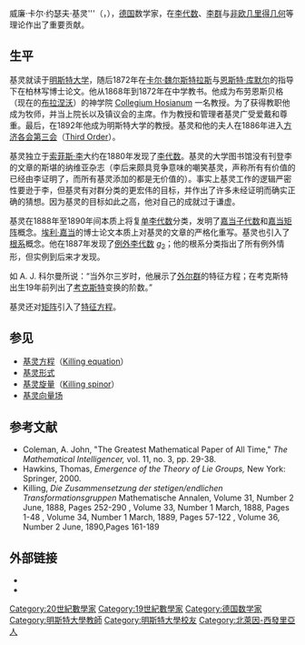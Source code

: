 {{Link style|time=2015-12-11T08:12:59+00:00}}
{{Infobox Scientist
|name              = 威廉·卡尔·约瑟夫·基灵<br />Wilhelm Karl Joseph Killing
|box_width         =
|image             = Wilhelm Karl Joseph Killing.jpeg
|image_width       = 
|caption           = 
|birth_date        = 1847年4月10日
|birth_place       = [[德意志帝國|德意志帝國]][[布爾巴赫_(北萊茵-威斯伐倫州)|布爾巴赫]]
|death_date        = 1923年2月11日
|death_place       = 德意志帝國[[明斯特|明斯特]]
|residence         = 德国
|nationality       = 
|ethnicity         = 
|field             = 数学
|work_institutions = 
|alma_mater        = 
|doctoral_advisor = [[卡尔·魏尔斯特拉斯|卡尔·魏尔斯特拉斯]]、 [[恩斯特·库默尔|恩斯特·库默尔]]
|doctoral_students = 
|known_for         = [[李代数|李代数]]、[[李群|李群]]<br />与[[非欧几里得几何|非欧几里得几何]]
|author_abbrev_bot = 
|author_abbrev_zoo = 
|prizes            = 罗巴切夫斯基奖（1900）
|religion          = 
|signature         =
|footnotes         = 
}}
'''
'''威廉·卡尔·约瑟夫·基灵'''（{{lang-de|'''Wilhelm Karl Joseph Killing'''}}，{{bd|1847年|4月10日|1923年|2月11日|catIdx=K}}），[[德国|德国]]数学家，在[[李代数|李代数]]、[[李群|李群]]与[[非欧几里得几何|非欧几里得几何]]等理论作出了重要贡献。

== 生平 ==
基灵就读于[[明斯特大学|明斯特大学]]，随后1872年在[[卡尔·魏尔斯特拉斯|卡尔·魏尔斯特拉斯]]与[[恩斯特·库默尔|恩斯特·库默尔]]的指导下在柏林写博士论文。他从1868年到1872年在中学教书。他成为布劳恩斯贝格（现在的[[布拉涅沃|布拉涅沃]]）的神学院 [[:en:Collegium_Hosianum|Collegium Hosianum]] 一名教授。为了获得教职他成为牧师，并当上院长以及镇议会的主席。作为教授和管理者基灵广受爱戴和尊重。最后，在1892年他成为明斯特大学的教授。基灵和他的夫人在1886年进入[[方济各会|方济各会]][[第三会|第三会]]（[[:en:Third_Order|Third Order]]）。

基灵独立于[[索菲斯·李|索菲斯·李]]大约在1880年发现了[[李代数|李代数]]。基灵的大学图书馆没有刊登李的文章的斯堪的纳维亚杂志（李后来颇具竞争意味的嘲笑基灵，声称所有有价值的已经由李证明了，而所有基灵添加的都是无价值的）。事实上基灵工作的逻辑严密性要逊于李，但基灵有对群分类的更宏伟的目标，并作出了许多未经证明而确实正确的猜想。因为基灵的目标如此之高，他对自己的成就过于谦虚。

基灵在1888年至1890年间本质上将复[[单李代数|单李代数]]分类，发明了[[嘉当子代数|嘉当子代数]]和[[嘉当矩阵|嘉当矩阵]]概念。[[埃利·嘉当|埃利·嘉当]]的博士论文本质上对基灵的文章的严格化重写。基灵也引入了[[根系|根系]]概念。他在1887年发现了[[例外李代数|例外李代数]] [[G2_(群)|''g''<sub>2</sub>]]；他的根系分类指出了所有例外情形，但实例到后来才发现。

如 A. J. 科尔曼所说：“当外尔三岁时，他展示了[[外尔群|外尔群]]的特征方程；在考克斯特出生19年前列出了[[考克斯特|考克斯特]]变换的阶数。”

基灵还对[[矩阵|矩阵]]引入了[[特征方程|特征方程]]。

==参见==
*[[基灵方程|基灵方程]]（[[:en:Killing_equation|Killing equation]]）
*[[基灵形式|基灵形式]]
*[[基灵旋量|基灵旋量]]（[[:en:Killing_spinor|Killing spinor]]）
*[[基灵向量场|基灵向量场]]

==参考文献==
*Coleman, A. John, "The Greatest Mathematical Paper of All Time," ''The Mathematical Intelligencer,'' vol. 11, no. 3, pp. 29-38.
*Hawkins, Thomas, ''Emergence of the Theory of Lie Groups,'' New York: Springer, 2000.
*Killing, ''Die Zusammensetzung der stetigen/endlichen Transformationsgruppen'' Mathematische Annalen, Volume 31, Number 2  June, 1888, Pages	252-290 {{DOI|10.1007/BF01211904}}, Volume 33, Number 1 March, 1888, Pages 1-48 {{DOI|10.1007/BF01444109}}, Volume 34, Number 1  March, 1889, Pages 57-122 {{DOI|10.1007/BF01446792}}, Volume 36, Number 2  June, 1890,Pages 161-189 {{DOI|10.1007/BF01207837}}

==外部链接==
* {{MacTutor Biography|id=Killing}}
* {{MathGenealogy|id=9715}}


{{Authority control}}
{{DEFAULTSORT:Killing, Wilhelm}}
[[Category:20世紀數學家|Category:20世紀數學家]]
[[Category:19世紀數學家|Category:19世紀數學家]]
[[Category:德国数学家|Category:德国数学家]]
[[Category:明斯特大學教師|Category:明斯特大學教師]]
[[Category:明斯特大學校友|Category:明斯特大學校友]]
[[Category:北萊因-西發里亞人|Category:北萊因-西發里亞人]]